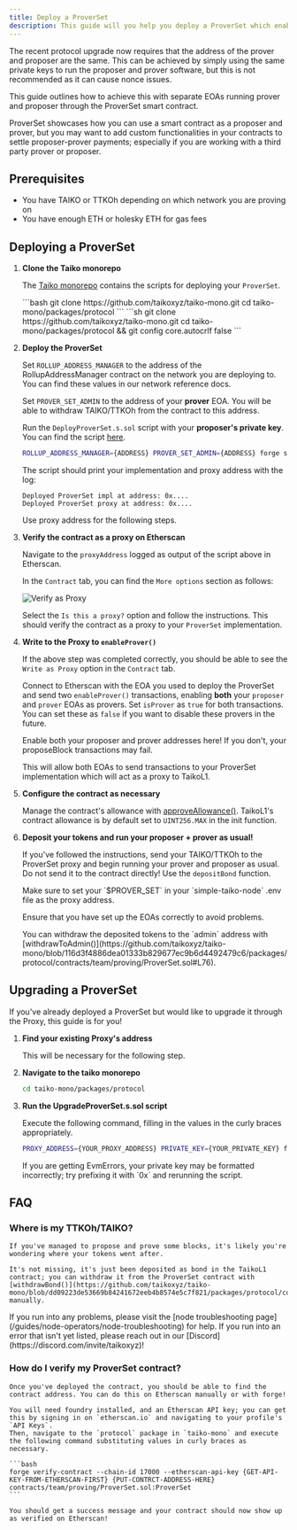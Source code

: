 ```yaml
---
title: Deploy a ProverSet
description: This guide will you help you deploy a ProverSet which enables you to use 2 separate EOAs to propose and prove blocks with the new protocol design.
---
```



The recent protocol upgrade now requires that the address of the prover and proposer are the same. This can be achieved by simply using the same private keys to run the proposer and prover software,
but this is not recommended as it can cause nonce issues.

This guide outlines how to achieve this with separate EOAs running prover and proposer through the ProverSet smart contract.

<Aside>
    ProverSet showcases how you can use a smart contract as a proposer and prover, but you may want to add custom functionalities in your contracts to settle proposer-prover payments; especially if you are working with a third party prover or proposer.
</Aside>

## Prerequisites

- You have TAIKO or TTKOh depending on which network you are proving on
- You have enough ETH or holesky ETH for gas fees

## Deploying a ProverSet

<Steps>

1. **Clone the Taiko monorepo**

    The [Taiko monorepo](https://github.com/taikoxyz/taiko-mono) contains the scripts for deploying your `ProverSet`.

    <Tabs>
        <TabItem label="Mac/Linux">
        ```bash
        git clone https://github.com/taikoxyz/taiko-mono.git
        cd taiko-mono/packages/protocol
        ```
        </TabItem>
        <TabItem label="Windows">
        ```sh
        git clone https://github.com/taikoxyz/taiko-mono.git
        cd taiko-mono/packages/protocol && git config core.autocrlf false
        ```
        </TabItem>
    </Tabs>

2. **Deploy the ProverSet**

    Set `ROLLUP_ADDRESS_MANAGER` to the address of the RollupAddressManager contract on the network you are deploying to. You can find these values in our network reference docs.

    Set `PROVER_SET_ADMIN` to the address of your **prover** EOA. You will be able to withdraw TAIKO/TTKOh from the contract to this address.

    Run the `DeployProverSet.s.sol` script with your **proposer's private key**. You can find the script [here](https://github.com/taikoxyz/taiko-mono/tree/main/packages/protocol/script/DeployProverSet.s.sol).

    ```bash
    ROLLUP_ADDRESS_MANAGER={ADDRESS} PROVER_SET_ADMIN={ADDRESS} forge script --chain-id {CHAIN_ID} --rpc-url {YOUR_RPC_URL} --private-key {PRIVATE_KEY} --broadcast script/DeployProverSet.s.sol:DeployProverSet
    ```

    The script should print your implementation and proxy address with the log:

    ```
    Deployed ProverSet impl at address: 0x....
    Deployed ProverSet proxy at address: 0x....
    ```

    Use proxy address for the following steps.

3. **Verify the contract as a proxy on Etherscan**

    Navigate to the `proxyAddress` logged as output of the script above in Etherscan.

    In the `Contract` tab, you can find the `More options` section as follows:

    ![Verify as Proxy](~/assets/content/docs/guides/verify-as-proxy.webp)

    Select the `Is this a proxy?` option and follow the instructions. This should verify the contract as a proxy to your `ProverSet` implementation.

4. **Write to the Proxy to `enableProver()`**

    If the above step was completed correctly, you should be able to see the `Write as Proxy` option in the `Contract` tab.

    Connect to Etherscan with the EOA you used to deploy the ProverSet and send two `enableProver()` transactions, enabling **both** your `proposer` and `prover` EOAs as provers. Set `isProver` as `true` for both transactions. You can set these as `false` if you want to disable these provers in the future.

    <Aside type="caution">
        Enable both your proposer and prover addresses here! If you don't, your proposeBlock transactions may fail.
    </Aside>

    This will allow both EOAs to send transactions to your ProverSet implementation which will act as a proxy to TaikoL1.

5. **Configure the contract as necessary**

    Manage the contract's allowance with [approveAllowance()](https://github.com/taikoxyz/taiko-mono/blob/116d3f4886dea01333b829677ec9b6d4492479c6/packages/protocol/contracts/team/proving/ProverSet.sol#L63). TaikoL1's contract allowance is by default set to `UINT256.MAX` in the init function.

6. **Deposit your tokens and run your proposer + prover as usual!**

    If you've followed the instructions, send your TAIKO/TTKOh to the ProverSet proxy and begin running your prover and proposer as usual. Do not send it to the contract directly! Use the `depositBond` function.

    <Aside>
        Make sure to set your `$PROVER_SET` in your `simple-taiko-node` .env file as the proxy address.
    </Aside>

    Ensure that you have set up the EOAs correctly to avoid problems.

    <Aside>
    You can withdraw the deposited tokens to the `admin` address with [withdrawToAdmin()](https://github.com/taikoxyz/taiko-mono/blob/116d3f4886dea01333b829677ec9b6d4492479c6/packages/protocol/contracts/team/proving/ProverSet.sol#L76).
    </Aside>

</Steps>

## Upgrading a ProverSet

If you've already deployed a ProverSet but would like to upgrade it through the Proxy, this guide is for you!

<Steps>

1. **Find your existing Proxy's address**

    This will be necessary for the following step.

2. **Navigate to the taiko monorepo**

    ```bash
    cd taiko-mono/packages/protocol
    ```

3. **Run the UpgradeProverSet.s.sol script**

    Execute the following command, filling in the values in the curly braces appropriately.
    ```bash
    PROXY_ADDRESS={YOUR_PROXY_ADDRESS} PRIVATE_KEY={YOUR_PRIVATE_KEY} forge script --chain-id 17000 --rpc-url {YOUR_RPC_URL} --broadcast script/upgrade/UpgradeProverSet.s.sol:UpgradeProverSet
    ```

    <Aside>
    If you are getting EvmErrors, your private key may be formatted incorrectly; try prefixing it with `0x` and rerunning the script.
    </Aside>

</Steps>

## FAQ

### Where is my TTKOh/TAIKO?

    If you've managed to propose and prove some blocks, it's likely you're wondering where your tokens went after.

    It's not missing, it's just been deposited as bond in the TaikoL1 contract; you can withdraw it from the ProverSet contract with [withdrawBond()](https://github.com/taikoxyz/taiko-mono/blob/dd09223de53669b84241672eeb4b8574e5c7f821/packages/protocol/contracts/team/proving/ProverSet.sol#L110) manually.

<Card title="Troubleshooting" icon="error">
        If you run into any problems, please visit the [node troubleshooting page](/guides/node-operators/node-troubleshooting) for help.
        If you run into an error that isn't yet listed, please reach out in our [Discord](https://discord.com/invite/taikoxyz)!
</Card>

### How do I verify my ProverSet contract?

    Once you've deployed the contract, you should be able to find the contract address. You can do this on Etherscan manually or with forge!

    You will need foundry installed, and an Etherscan API key; you can get this by signing in on `etherscan.io` and navigating to your profile's `API Keys`.
    Then, navigate to the `protocol` package in `taiko-mono` and execute the following command substituting values in curly braces as necessary.

    ```bash
    forge verify-contract --chain-id 17000 --etherscan-api-key {GET-API-KEY-FROM-ETHERSCAN-FIRST} {PUT-CONTRCT-ADDRESS-HERE}  contracts/team/proving/ProverSet.sol:ProverSet
    ```

    You should get a success message and your contract should now show up as verified on Etherscan!

